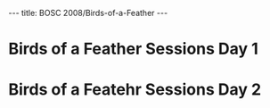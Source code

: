 ---
title: BOSC 2008/Birds-of-a-Feather
---

=Birds of a Feather Sessions Day 1=

=Birds of a Featehr Sessions Day 2=